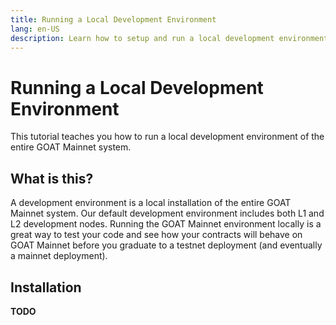```yaml
---
title: Running a Local Development Environment
lang: en-US
description: Learn how to setup and run a local development environment.
---
```


# Running a Local Development Environment
This tutorial teaches you how to run a local development environment of the entire GOAT Mainnet system.

## What is this?

A development environment is a local installation of the entire GOAT Mainnet system.
Our default development environment includes both L1 and L2 development nodes.
Running the GOAT Mainnet environment locally is a great way to test your code and see how your contracts will behave on GOAT Mainnet before you graduate to a testnet deployment (and eventually a mainnet deployment).

## Installation

**TODO**